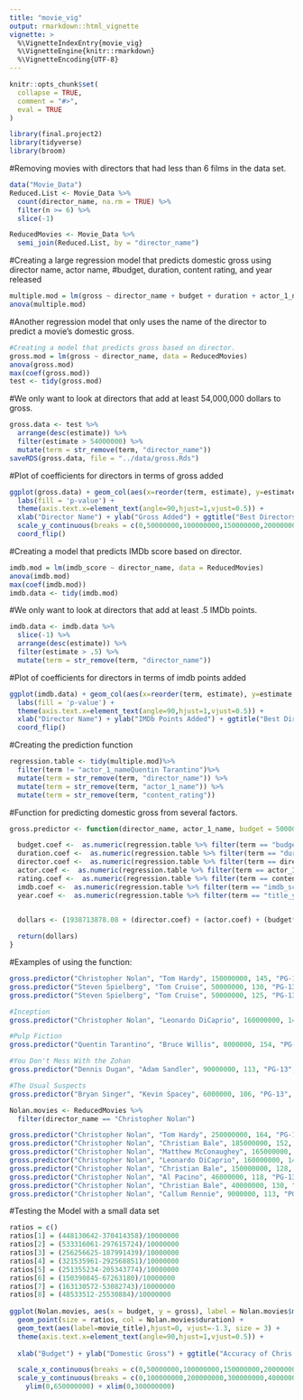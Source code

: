 ```yaml
---
title: "movie_vig"
output: rmarkdown::html_vignette
vignette: >
  %\VignetteIndexEntry{movie_vig}
  %\VignetteEngine{knitr::rmarkdown}
  %\VignetteEncoding{UTF-8}
---
```


```r
knitr::opts_chunk$set(
  collapse = TRUE,
  comment = "#>", 
  eval = TRUE
)
```

```r
library(final.project2)
library(tidyverse)
library(broom)
```

#Removing movies with directors that had less than 6 films in the data set.
```r
data("Movie_Data")
Reduced.List <- Movie_Data %>% 
  count(director_name, na.rm = TRUE) %>% 
  filter(n >= 6) %>%
  slice(-1)

ReducedMovies <- Movie_Data %>%
  semi_join(Reduced.List, by = "director_name")
```

#Creating a large regression model that predicts domestic gross using director name, actor name, 
#budget, duration, content rating, and year released
```r

multiple.mod = lm(gross ~ director_name + budget + duration + actor_1_name + content_rating + imdb_score + title_year, data = ReducedMovies)
anova(multiple.mod)
```

#Another regression model that only uses the name of the director to predict a movie's domestic gross.
```r
#Creating a model that predicts gross based on director.
gross.mod = lm(gross ~ director_name, data = ReducedMovies)
anova(gross.mod)
max(coef(gross.mod))
test <- tidy(gross.mod)
```

#We only want to look at directors that add at least 54,000,000 dollars to gross.
```r
gross.data <- test %>%
  arrange(desc(estimate)) %>% 
  filter(estimate > 54000000) %>% 
  mutate(term = str_remove(term, "director_name"))
saveRDS(gross.data, file = "../data/gross.Rds")
```

#Plot of coefficients for directors in terms of gross added
```r
ggplot(gross.data) + geom_col(aes(x=reorder(term, estimate), y=estimate, fill = ifelse(p.value < 0.05,'Significant','Insignificant'))) +
  labs(fill = 'p-value') +
  theme(axis.text.x=element_text(angle=90,hjust=1,vjust=0.5)) +
  xlab("Director Name") + ylab("Gross Added") + ggtitle("Best Directors in Terms of Gross Added") +
  scale_y_continuous(breaks = c(0,50000000,100000000,150000000,200000000), labels = scales::comma) +
  coord_flip()
```

#Creating a model that predicts IMDb score based on director.
```r
imdb.mod = lm(imdb_score ~ director_name, data = ReducedMovies)
anova(imdb.mod)
max(coef(imdb.mod))
imdb.data <- tidy(imdb.mod)
```

#We only want to look at directors that add at least .5 IMDb points.
```r
imdb.data <- imdb.data %>%
  slice(-1) %>% 
  arrange(desc(estimate)) %>% 
  filter(estimate > .5) %>% 
  mutate(term = str_remove(term, "director_name"))
```

#Plot of coefficients for directors in terms of imdb points added
```r
ggplot(imdb.data) + geom_col(aes(x=reorder(term, estimate), y=estimate, fill = ifelse(p.value < 0.05,'Significant','Insignificant'))) +
  labs(fill = 'p-value') +
  theme(axis.text.x=element_text(angle=90,hjust=1,vjust=0.5)) +
  xlab("Director Name") + ylab("IMDb Points Added") + ggtitle("Best Directors in Terms of IMDb Points Added")+
  coord_flip() 
```


#Creating the prediction function
```r
regression.table <- tidy(multiple.mod)%>%
  filter(term != "actor_1_nameQuentin Tarantino")%>% 
  mutate(term = str_remove(term, "director_name")) %>% 
  mutate(term = str_remove(term, "actor_1_name")) %>% 
  mutate(term = str_remove(term, "content_rating"))
```


#Function for predicting domestic gross from several factors.
```r
gross.predictor <- function(director_name, actor_1_name, budget = 50000000, duration = 120, content_rating = "PG-13", imdb_score = 7.5, title_year = 2019, data = regression.table) {

  budget.coef <-  as.numeric(regression.table %>% filter(term == "budget") %>% select("estimate"))
  duration.coef <-  as.numeric(regression.table %>% filter(term == "duration") %>% select("estimate"))
  director.coef <-  as.numeric(regression.table %>% filter(term == director_name) %>% select("estimate"))
  actor.coef <-  as.numeric(regression.table %>% filter(term == actor_1_name) %>% select("estimate"))
  rating.coef <-  as.numeric(regression.table %>% filter(term == content_rating) %>% select("estimate"))
  imdb.coef <-  as.numeric(regression.table %>% filter(term == "imdb_score") %>% select("estimate"))
  year.coef <-  as.numeric(regression.table %>% filter(term == "title_year") %>% select("estimate"))


  dollars <- (1938713878.08 + (director.coef) + (actor.coef) + (budget*budget.coef) + (duration*duration.coef) + (rating.coef) + (imdb_score*imdb.coef) + (title_year*year.coef))
    
  return(dollars)
}
```

#Examples of using the function:
```r
gross.predictor("Christopher Nolan", "Tom Hardy", 150000000, 145, "PG-13", 8.2, 2019)
gross.predictor("Steven Spielberg", "Tom Cruise", 50000000, 130, "PG-13", 7.8, 2019)
gross.predictor("Steven Spielberg", "Tom Cruise", 50000000, 125, "PG-13", 7.8, 2019)

#Inception
gross.predictor("Christopher Nolan", "Leonardo DiCaprio", 160000000, 148, "PG-13", 8.8, 2010)

#Pulp Fiction
gross.predictor("Quentin Tarantino", "Bruce Willis", 8000000, 154, "PG-13", 8.9, 1994)

#You Don't Mess With the Zohan
gross.predictor("Dennis Dugan", "Adam Sandler", 90000000, 113, "PG-13", 5.5, 2008)

#The Usual Suspects
gross.predictor("Bryan Singer", "Kevin Spacey", 6000000, 106, "PG-13", 8.6, 1995)

```


```r
Nolan.movies <- ReducedMovies %>% 
  filter(director_name == "Christopher Nolan")
```

```r
gross.predictor("Christopher Nolan", "Tom Hardy", 250000000, 164, "PG-13", 8.5, 2012)
gross.predictor("Christopher Nolan", "Christian Bale", 185000000, 152, "PG-13", 9.0, 2008)
gross.predictor("Christopher Nolan", "Matthew McConaughey", 165000000, 169, "PG-13", 8.6, 2014)
gross.predictor("Christopher Nolan", "Leonardo DiCaprio", 160000000, 148, "PG-13", 8.8, 2010)
gross.predictor("Christopher Nolan", "Christian Bale", 150000000, 128, "PG-13", 8.3, 2005)
gross.predictor("Christopher Nolan", "Al Pacino", 46000000, 118, "PG-13", 7.2, 2002)
gross.predictor("Christopher Nolan", "Christian Bale", 40000000, 130, "PG-13", 8.5, 2006)
gross.predictor("Christopher Nolan", "Callum Rennie", 9000000, 113, "PG-13", 8.5, 2000)
```
#Testing the Model with a small data set
```r
ratios = c()
ratios[1] = (448130642-370414358)/10000000
ratios[2] = (533316061-297615724)/10000000
ratios[3] = (256256625-187991439)/10000000
ratios[4] = (321535961-292568851)/10000000
ratios[5] = (251355234-205343774)/10000000
ratios[6] = (150390845-67263180)/10000000
ratios[7] = (163130572-53082743)/10000000
ratios[8] = (48533512-25530884)/10000000
  
ggplot(Nolan.movies, aes(x = budget, y = gross), label = Nolan.movies$movie_title) + 
  geom_point(size = ratios, col = Nolan.movies$duration) +
  geom_text(aes(label=movie_title),hjust=0, vjust=-1.3, size = 3) +
  theme(axis.text.x=element_text(angle=90,hjust=1,vjust=0.5)) +
 
  xlab("Budget") + ylab("Domestic Gross") + ggtitle("Accuracy of Chris Nolan Gross Predictions")+

  scale_x_continuous(breaks = c(0,50000000,100000000,150000000,200000000, 250000000, 300000000), labels = scales::comma) +
  scale_y_continuous(breaks = c(0,100000000,200000000,300000000,400000000,500000000, 600000000, 700000000), labels = scales::comma) +
    ylim(0,650000000) + xlim(0,300000000) 
```














